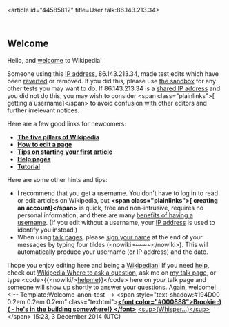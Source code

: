 <article id="44585812" title=User talk:86.143.213.34>
	<talkpage id="44585812" title="User talk:86.143.213.34">

==Welcome==

Hello, and [[Wikipedia:Welcome, newcomers|welcome]] to Wikipedia!

Someone using this [[IP address]], 86.143.213.34, made test edits  which have been [[Help:Reverting|reverted]] or removed. If you did this, please use [[Wikipedia:Sandbox|the sandbox]] for any other tests you may want to do. If 86.143.213.34 is a [[Network address translation|shared IP address]] and you did not do this, you may wish to consider &lt;span class=&quot;plainlinks&quot;&gt;[{{fullurl:Special:Userlogin|type=signup&amp;returnto=Main_Page}} getting a username]&lt;/span&gt; to avoid confusion with other editors and further irrelevant notices.

Here are a few good links for newcomers:
*'''[[Wikipedia:Five pillars|The five pillars of Wikipedia]]'''
*'''[[Wikipedia:How to edit a page|How to edit a page]]'''
*'''[[Wikipedia:Your first article|Tips on starting your first article]]'''
*'''[[Help:Contents|Help pages]]'''
*'''[[Wikipedia:Tutorial|Tutorial]]'''

Here are some other hints and tips:
* I recommend that you get a username. You don't have to log in to read or edit articles on Wikipedia, but '''&lt;span class=&quot;plainlinks&quot;&gt;[{{fullurl:Special:Userlogin|type=signup&amp;campaign=anonwelcometemplate}} creating an account]&lt;/span&gt;''' is quick, free and non-intrusive, requires no personal information, and there are many [[Wikipedia:Why create an account?|benefits of having a username]]. (If you edit without a username, your [[IP address]] is used to identify you instead.)
* When using [[Wikipedia:talk pages|talk pages]], please [[Wikipedia:Sign your posts on talk pages|sign your name]] at the end of your messages by typing four tildes (&lt;nowiki&gt;~~~~&lt;/nowiki&gt;). This will automatically produce your username (or IP address) and the date.

I hope you enjoy editing here and being a [[Wikipedia:Wikipedians|Wikipedian]]! If you need [[Wikipedia:Help|help]], check out [[Wikipedia:Where to ask a question]], ask me on [[User talk:Brookie|my talk page]], or type &lt;code&gt;{{&lt;nowiki/&gt;[[:Category:Wikipedians looking for help|helpme]]}}&lt;/code&gt; here on ''your'' talk page and someone will show up shortly to answer your questions. Again, welcome! &lt;!-- Template:Welcome-anon-test --&gt; &lt;span style=&quot;text-shadow:#194D00 0.2em 0.2em 0.2em&quot; class=&quot;texhtml&quot;&gt;[[User:Brookie|'''&lt;font color=&quot;#000888&quot;&gt;Brookie :)  { - he's in the building somewhere!} &lt;/font&gt;''']] [[User talk:Brookie|&lt;sup&gt;(Whisper...)&lt;/sup&gt;]]&lt;/span&gt; 15:23, 3 December 2014 (UTC)
	</talkpage>
</article>